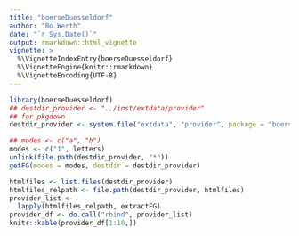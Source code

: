 ```yaml
---
title: "boerseDuesseldorf"
author: "Bo Werth"
date: "`r Sys.Date()`"
output: rmarkdown::html_vignette
vignette: >
  %\VignetteIndexEntry{boerseDuesseldorf}
  %\VignetteEngine{knitr::rmarkdown}
  %\VignetteEncoding{UTF-8}
---
```


```r
library(boerseDuesseldorf)
## destdir_provider <- "../inst/extdata/provider"
## for pkgdown
destdir_provider <- system.file("extdata", "provider", package = "boerseDuesseldorf")
```

```r
## modes <- c("a", "b")
modes <- c("1", letters)
unlink(file.path(destdir_provider, "*"))
getFG(modes = modes, destdir = destdir_provider)
```

```r
htmlfiles <- list.files(destdir_provider)
htmlfiles_relpath <- file.path(destdir_provider, htmlfiles)
provider_list <-
  lapply(htmlfiles_relpath, extractFG)
provider_df <- do.call("rbind", provider_list)
knitr::kable(provider_df[1:10,])
```
